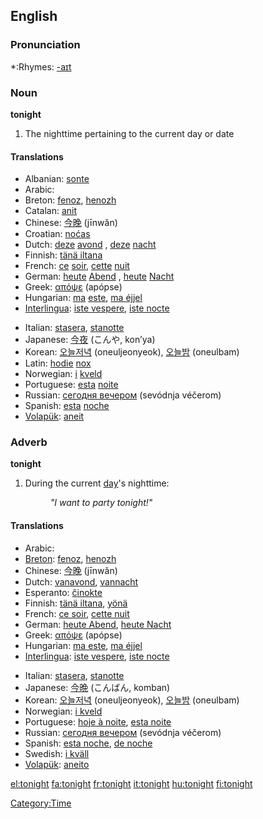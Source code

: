 ==English==

===Pronunciation===
*:Rhymes: [[Rhymes:English:-aɪt|-aɪt]]

===Noun===
'''tonight'''

#The nighttime pertaining to the current day or date

====Translations====
{{top}}
*Albanian: [[sonte]]
*Arabic: {{ARchar|[[الليلة]]}} {{Unicode|(al-léila)}}
*Breton: [[fenoz]], [[henozh]]
*Catalan: [[anit]]
*Chinese: [[今晚]] (jīnwǎn)
*Croatian: [[noćas]]
*Dutch: [[deze]] [[avond]] {{m}}, [[deze]] [[nacht]] {{m}}
*Finnish: [[tänä iltana]]
*French: [[ce]] [[soir]], [[cette]] [[nuit]]
*German: [[heute]] [[Abend]] {{m}}, [[heute]] [[Nacht]] {{f}}
*Greek: [[απόψε]] (apópse)
*Hungarian: [[ma]] [[este]], [[ma éjjel]]
*[[Interlingua]]: [[iste vespere]], [[iste nocte]]
{{mid}}
*Italian: [[stasera]], [[stanotte]]
*Japanese: [[今夜]] (こんや, kon’ya)
*Korean: [[오늘저녁]] (oneuljeonyeok), [[오늘밤]] (oneulbam)
*Latin: [[hodie]] [[nox]]
*Norwegian: [[i]] [[kveld]]
*Portuguese: [[esta]] [[noite]]
*Russian: [[сегодня вечером]] (sevódnja véčerom)
*Spanish: [[esta]] [[noche]]
*[[Volapük]]: [[aneit]]
{{bottom}}

===Adverb===
'''tonight'''

#During the current [[day]]'s nighttime: 
#:'' "I want to party tonight!" '' <p>

====Translations====
{{top}}
*Arabic: {{ARchar|[[الليلة]]}} {{Unicode|(al-léila)}}
*[[Breton]]: [[fenoz]], [[henozh]]
*Chinese: [[今晚]] (jīnwǎn)
*Dutch: [[vanavond]], [[vannacht]]
*Esperanto: [[ĉinokte]]
*Finnish: [[tänä iltana]], [[yönä]]
*French: [[ce soir]], [[cette nuit]]
*German: [[heute Abend]], [[heute Nacht]]
*Greek: [[απόψε]] (apópse)
*Hungarian: [[ma este]], [[ma éjjel]]
*[[Interlingua]]: [[iste vespere]], [[iste nocte]]
{{mid}}
*Italian: [[stasera]], [[stanotte]]
*Japanese: [[今晩]] (こんばん, komban)
*Korean: [[오늘저녁]] (oneuljeonyeok), [[오늘밤]] (oneulbam)
*Norwegian: [[i kveld]]
*Portuguese: [[hoje à noite]], [[esta noite]]
*Russian: [[сегодня вечером]] (sevódnja véčerom)
*Spanish: [[esta noche]], [[de noche]]
*Swedish: [[i kväll]]
*[[Volapük]]: [[aneito]]
{{bottom}}

[[Category:Time]]

[[el:tonight]]
[[fa:tonight]]
[[fr:tonight]]
[[it:tonight]]
[[hu:tonight]]
[[fi:tonight]]